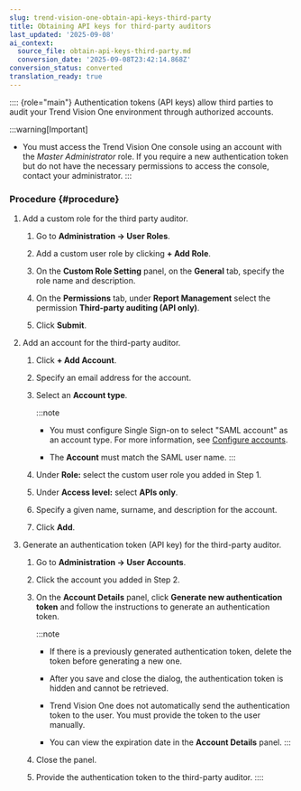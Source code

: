 ```yaml
---
slug: trend-vision-one-obtain-api-keys-third-party
title: Obtaining API keys for third-party auditors
last_updated: '2025-09-08'
ai_context:
  source_file: obtain-api-keys-third-party.md
  conversion_date: '2025-09-08T23:42:14.868Z'
conversion_status: converted
translation_ready: true
---
```


:::: {role="main"}
Authentication tokens (API keys) allow third parties to audit your Trend Vision One environment through authorized accounts.

:::warning[Important]

- You must access the Trend Vision One console using an account with the *Master Administrator* role. If you require a new authentication token but do not have the necessary permissions to access the console, contact your administrator.
:::

### Procedure {#procedure}

1.  Add a custom role for the third party auditor.

    1.  Go to **Administration → User Roles**.

    2.  Add a custom user role by clicking **+ Add Role**.

    3.  On the **Custom Role Setting** panel, on the **General** tab, specify the role name and description.

    4.  On the **Permissions** tab, under **Report Management** select the permission **Third-party auditing (API only)**.

    5.  Click **Submit**.

2.  Add an account for the third-party auditor.

    1.  Click **+ Add Account**.

    2.  Specify an email address for the account.

    3.  Select an **Account type**.

        :::note

        - You must configure Single Sign-on to select "SAML account" as an account type. For more information, see [Configure accounts](configure-vision-accounts.mdx).

        - The **Account** must match the SAML user name.
        :::

    4.  Under **Role:** select the custom user role you added in Step 1.

    5.  Under **Access level:** select **APIs only**.

    6.  Specify a given name, surname, and description for the account.

    7.  Click **Add**.

3.  Generate an authentication token (API key) for the third-party auditor.

    1.  Go to **Administration → User Accounts**.

    2.  Click the account you added in Step 2.

    3.  On the **Account Details** panel, click **Generate new authentication token** and follow the instructions to generate an authentication token.

        :::note

        - If there is a previously generated authentication token, delete the token before generating a new one.

        - After you save and close the dialog, the authentication token is hidden and cannot be retrieved.

        - Trend Vision One does not automatically send the authentication token to the user. You must provide the token to the user manually.

        - You can view the expiration date in the **Account Details** panel.
        :::

    4.  Close the panel.

    5.  Provide the authentication token to the third-party auditor.
::::
